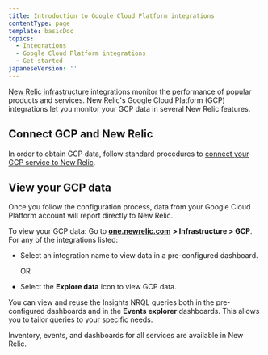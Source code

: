 ```yaml
---
title: Introduction to Google Cloud Platform integrations
contentType: page
template: basicDoc
topics:
  - Integrations
  - Google Cloud Platform integrations
  - Get started
japaneseVersion: ''
---
```


[New Relic infrastructure](/docs/infrastructure/new-relic-infrastructure/getting-started/introduction-new-relic-infrastructure) integrations monitor the performance of popular products and services. New Relic's Google Cloud Platform (GCP) integrations let you monitor your GCP data in several New Relic features.

## Connect GCP and New Relic

In order to obtain GCP data, follow standard procedures to [connect your GCP service to New Relic](https://docs.newrelic.com/docs/infrastructure/gcp-integrations).

## View your GCP data

Once you follow the configuration process, data from your Google Cloud Platform account will report directly to New Relic.

To view your GCP data: Go to [**one.newrelic.com**](http://one.newrelic.com) **> Infrastructure > GCP**. For any of the integrations listed:

* Select an integration name to view data in a pre-configured dashboard.

  OR
* Select the **Explore data** <Icon name="database"/>
  icon to view GCP data.

You can view and reuse the Insights NRQL queries both in the pre-configured dashboards and in the **Events explorer** dashboards. This allows you to tailor queries to your specific needs.

Inventory, events, and dashboards for all services are available in New Relic.
